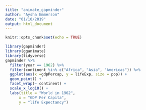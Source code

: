 ```yaml
---
title: "animate_gapminder"
author: "Aysha Emmerson"
date: "01/10/2019"
output: html_document
---
```


```r
knitr::opts_chunk$set(echo = TRUE)
```
```r
library(gapminder)
library(gganimate)
library(tidyverse)
gapminder %>%
  filter(year == 1962) %>%
  filter(continent %in% c("Africa", "Asia", "Americas")) %>%
  ggplot(aes(x =gdpPercap, y = lifeExp, size = pop)) +
  geom_point() +
  facet_wrap(~ continent) +
  scale_x_log10() +
  labs(title = "World in 1962",
      x = "GDP Per Capita",
      y = "life Expectancy")


```



